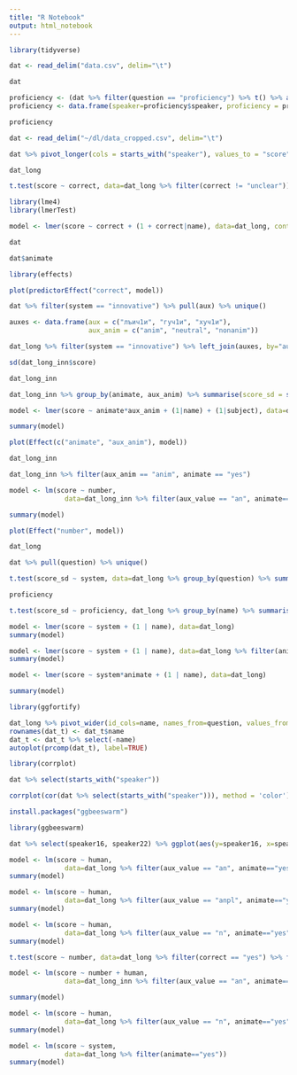 ```yaml
---
title: "R Notebook"
output: html_notebook
---
```


```r
library(tidyverse)
```

```r
dat <- read_delim("data.csv", delim="\t")
```

```r
dat
```
```r
proficiency <- (dat %>% filter(question == "proficiency") %>% t() %>% as.data.frame() %>% drop_na())[-1,] %>% as.data.frame() %>% rownames_to_column(var = "speaker") %>% filter(speaker != "total")
proficiency <- data.frame(speaker=proficiency$speaker, proficiency = proficiency$`.`)

```

```r
proficiency
```

```r
dat <- read_delim("~/dl/data_cropped.csv", delim="\t")
```
```r
dat %>% pivot_longer(cols = starts_with("speaker"), values_to = "score") -> dat_long
```

```r
dat_long
```
```r
t.test(score ~ correct, data=dat_long %>% filter(correct != "unclear"))
```

```r
library(lme4)
library(lmerTest)
```

```r
model <- lmer(score ~ correct + (1 + correct|name), data=dat_long, control = lmerControl(optimizer="bobyqa"))
```

```r
dat
```
```r
dat$animate
```

```r
library(effects)
```

```r
plot(predictorEffect("correct", model))
```

```r
dat %>% filter(system == "innovative") %>% pull(aux) %>% unique()
```
```r
auxes <- data.frame(aux = c("лъич1и", "гуч1и", "хуч1и"),
                    aux_anim = c("anim", "neutral", "nonanim"))
```

```r
dat_long %>% filter(system == "innovative") %>% left_join(auxes, by="aux") -> dat_long_inn
```

```r
sd(dat_long_inn$score)
```
```r
dat_long_inn
```
```r
dat_long_inn %>% group_by(animate, aux_anim) %>% summarise(score_sd = sd(score), score = mean(score), n=n())
```

```r
model <- lmer(score ~ animate*aux_anim + (1|name) + (1|subject), data=dat_long_inn)
```

```r
summary(model)
```
```r
plot(Effect(c("animate", "aux_anim"), model))
```

```r
dat_long_inn
```
```r
dat_long_inn %>% filter(aux_anim == "anim", animate == "yes")
```
```r
model <- lm(score ~ number, 
              data=dat_long_inn %>% filter(aux_value == "an", animate=="yes"))
```

```r
summary(model)
```
```r
plot(Effect("number", model))
```


```r
dat_long
```
```r
dat %>% pull(question) %>% unique()
```
```r
t.test(score_sd ~ system, data=dat_long %>% group_by(question) %>% summarise(score_sd = sd(score), system=first(system)))
```

```r
proficiency
```
```r
t.test(score_sd ~ proficiency, dat_long %>% group_by(name) %>% summarise(score_sd = sd(score)) %>% left_join(proficiency, by=c('name'= 'speaker')))
```
```r
model <- lmer(score ~ system + (1 | name), data=dat_long)
summary(model)
```

```r
model <- lmer(score ~ system + (1 | name), data=dat_long %>% filter(animate == "yes"))
summary(model)
```

```r
model <- lmer(score ~ system*animate + (1 | name), data=dat_long)
```
```r
summary(model)
```

```r
library(ggfortify)
```
```r
dat_long %>% pivot_wider(id_cols=name, names_from=question, values_from=score) -> dat_t
rownames(dat_t) <- dat_t$name
dat_t <- dat_t %>% select(-name)
autoplot(prcomp(dat_t), label=TRUE)
```

```r
library(corrplot)
```

```r
dat %>% select(starts_with("speaker"))
```
```r
corrplot(cor(dat %>% select(starts_with("speaker"))), method = 'color')
```

```r
install.packages("ggbeeswarm")
```
```r
library(ggbeeswarm)
```

```r
dat %>% select(speaker16, speaker22) %>% ggplot(aes(y=speaker16, x=speaker22)) + geom_beeswarm()
```

```r
model <- lm(score ~ human, 
              data=dat_long %>% filter(aux_value == "an", animate=="yes"))
summary(model)
```

```r
model <- lm(score ~ human, 
              data=dat_long %>% filter(aux_value == "anpl", animate=="yes"))
summary(model)
```
```r
model <- lm(score ~ human, 
              data=dat_long %>% filter(aux_value == "n", animate=="yes"))
summary(model)
```


```r
t.test(score ~ number, data=dat_long %>% filter(correct == "yes") %>% filter(system == "inherited"))
```

```r
model <- lm(score ~ number + human, 
              data=dat_long_inn %>% filter(aux_value == "an", animate=="yes"))

summary(model)
```


```r

model <- lm(score ~ human, 
              data=dat_long %>% filter(aux_value == "n", animate=="yes"))
summary(model)

```

```r

model <- lm(score ~ system, 
              data=dat_long %>% filter(animate=="yes"))
summary(model)

```



